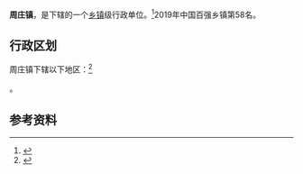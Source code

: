 {{中国乡级行政区
|景观照片文件名 = 
|景观照片描述 = 
|汉语拼音 = 
|其他语言 = 
|其他语言名称 = 
|旧称 = 
|地名出处 = 
|位置图文件名 = 
|位置图描述 = 
|自定义图片= 
|建置时间 = 
|政府驻地 = 
|毗邻 = 
|总面积 = 
|总人口 = 
|总人口年份 = 
|户籍人口 = 
|户籍人口年份 = 
|常住人口 = 
|常住人口年份 = 
|人口密度 = 
|GDP = 
|GDP年份 = 
|邮政编码 = 
|电话区号 = 510
|官方网站 = 
|网站名称 = 
|32/02/81/108/000}}

'''周庄镇'''，是{{PRC admin/fullname|32/02/81/108/000|3}}下辖的一个[[乡镇|乡镇]]级行政单位。<ref>{{PRC admin/ref sgc|{{PRC admin/parent|32/02/81/108/000}}}}</ref>2019年中国百强乡镇第58名。

== 行政区划 ==

周庄镇下辖以下地区：<ref>{{PRC admin/ref sgc|32/02/81/108/000}}</ref>

{{PRC admin/children|32/02/81/108/000}}。

== 参考资料 ==
{{reflist}}

{{PRC admin/navcat|32/02/81/108/000}}
